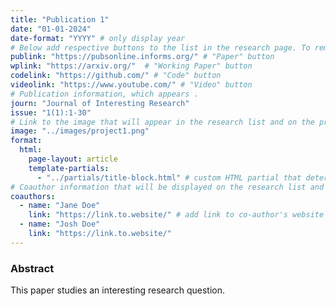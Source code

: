 ```yaml
---
title: "Publication 1" 
date: "01-01-2024"
date-format: "YYYY" # only display year 
# Below add respective buttons to the list in the research page. To remove buttons that are not needed, just remove the respective link here. 
publink: "https://pubsonline.informs.org/" # "Paper" button 
wplink: "https://arxiv.org/"  # "Working Paper" button
codelink: "https://github.com/" # "Code" button
videolink: "https://www.youtube.com/" # "Video" button
# Publication information, which appears . 
journ: "Journal of Interesting Research" 
issue: "1(1):1-30"
# Link to the image that will appear in the research list and on the project page. If no image should appear, just remove the link here. 
image: "../images/project1.png"
format: 
  html:
    page-layout: article
    template-partials: 
      - "../partials/title-block.html" # custom HTML partial that determines how the title block is displayed (with image, author and journal information). 
# Coauthor information that will be displayed on the research list and on the project page. 
coauthors:
  - name: "Jane Doe"
    link: "https://link.to.website/" # add link to co-author's website here. If no link should appear, just remove the link here.
  - name: "Josh Doe"
    link: "https://link.to.website/"
---
```


### Abstract

This paper studies an interesting research question. 